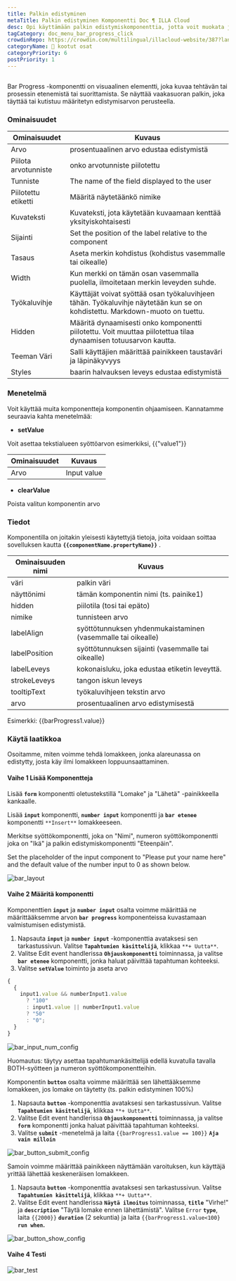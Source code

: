 ```yaml
---
title: Palkin edistyminen
metaTitle: Palkin edistyminen Komponentti Doc ¶ ILLA Cloud
desc: Opi käyttämään palkin edistymiskomponenttia, jotta voit muokata ja koristella sovellustasi ILLA Cloudissa.
tagCategory: doc_menu_bar_progress_click
crowdinRepo: https://crowdin.com/multilingual/illacloud-website/387?languages=fi&filter=basic&value=0
categoryName: 🧬 kootut osat
categoryPriority: 6
postPriority: 1
---
```


## <h2 hidden>Mikä on baarin edistyminen?</h2>

Bar Progress -komponentti on visuaalinen elementti, joka kuvaa tehtävän tai prosessin etenemistä tai suorittamista. Se näyttää vaakasuoran palkin, joka täyttää tai kutistuu määritetyn edistymisarvon perusteella.

### Ominaisuudet

| Ominaisuudet            | Kuvaus                                                                                                                                     |
| ----------------------- | ------------------------------------------------------------------------------------------------------------------------------------------ |
| Arvo                    | prosentuaalinen arvo edustaa edistymistä                                                                                                   |
| Piilota arvotunniste    | onko arvotunniste piilotettu                                                                                                               |
| Tunniste                | The name of the field displayed to the user                                                                                                |
| Piilotettu etiketti     | Määritä näytetäänkö nimike                                                                                                                 |
| Kuvateksti              | Kuvateksti, jota käytetään kuvaamaan kenttää yksityiskohtaisesti                                                                           |
| Sijainti                | Set the position of the label relative to the component                                                                                    |
| Tasaus                  | Aseta merkin kohdistus (kohdistus vasemmalle tai oikealle)                                                                                 |
| Width                   | Kun merkki on tämän osan vasemmalla puolella, ilmoitetaan merkin leveyden suhde.                                                           |
| Työkaluvihje            | Käyttäjät voivat syöttää osan työkaluvihjeen tähän. Työkaluvihje näytetään kun se on kohdistettu. Markdown-muoto on tuettu.                |
| Hidden                  | Määritä dynaamisesti onko komponentti piilotettu. Voit muuttaa piilotettua tilaa dynaamisen totuusarvon kautta.                            |
| Teeman Väri             | Salli käyttäjien määrittää painikkeen taustaväri ja läpinäkyvyys                                                                           |
| Styles                  | baarin halvauksen leveys edustaa edistymistä                                                                                               |

### Menetelmä

Voit käyttää muita komponentteja komponentin ohjaamiseen. Kannatamme seuraavia kahta menetelmää:

-   **setValue**

Voit asettaa tekstialueen syöttöarvon esimerkiksi, {{"value1"}}

| Ominaisuudet | Kuvaus      |
| ------------ | ----------- |
| Arvo         | Input value |

-   **clearValue**

Poista valitun komponentin arvo

### Tiedot

Komponentilla on joitakin yleisesti käytettyjä tietoja, joita voidaan soittaa sovelluksen kautta **`{{componentName.propertyName}}`** .

| Ominaisuuden nimi | Kuvaus                                                       |
| ----------------- | ------------------------------------------------------------ |
| väri              | palkin väri                                                  |
| näyttönimi        | tämän komponentin nimi (ts. painike1)                        |
| hidden            | piilotila (tosi tai epäto)                                   |
| nimike            | tunnisteen arvo                                              |
| labelAlign        | syöttötunnuksen yhdenmukaistaminen (vasemmalle tai oikealle) |
| labelPosition     | syöttötunnuksen sijainti (vasemmalle tai oikealle)           |
| labelLeveys       | kokonaisluku, joka edustaa etiketin leveyttä.                |
| strokeLeveys      | tangon iskun leveys                                          |
| tooltipText       | työkaluvihjeen tekstin arvo                                  |
| arvo              | prosentuaalinen arvo edistymisestä                           |

Esimerkki: {{barProgress1.value}}

### Käytä laatikkoa

Osoitamme, miten voimme tehdä lomakkeen, jonka alareunassa on edistytty, josta käy ilmi lomakkeen loppuunsaattaminen.

#### Vaihe 1 Lisää Komponentteja

Lisää **`form`** komponentti oletustekstillä "Lomake" ja "Lähetä" -painikkeella kankaalle.

Lisää **`input`** komponentti, **`number input`** komponentti ja **`bar etenee`** komponentti `**Insert**` lomakkeeseen.

Merkitse syöttökomponentti, joka on "Nimi", numeron syöttökomponentti joka on "Ikä" ja palkin edistymiskomponentti "Eteenpäin".

Set the placeholder of the input component to "Please put your name here" and the default value of the number input to 0 as shown below.

![bar_layout](https://cdn.illacloud.com/official-website/img/official-site/components/bar_layout.jpg)

#### Vaihe 2 Määritä komponentti

Komponenttien **`input`** ja **`number input`** osalta voimme määrittää ne määrittääksemme arvon **`bar progress`** komponenteissa kuvastamaan valmistumisen edistymistä.

1.  Napsauta **`input`** ja **`number input`** -komponenttia avataksesi sen tarkastussivun. Valitse **`Tapahtumien käsittelijä`**, klikkaa `**+ Uutta**`.
2.  Valitse Edit event handlerissa **`Ohjauskomponentti`** toiminnassa, ja valitse **`bar etenee`** komponentti, jonka haluat päivittää tapahtuman kohteeksi.
3.  Valitse **`setValue`** toiminto ja aseta arvo

```jsx
{
  {
    input1.value && numberInput1.value
      ? "100"
      : input1.value || numberInput1.value
      ? "50"
      : "0";
  }
}
```

![bar_input_num_config](https://cdn.illacloud.com/official-website/img/official-site/components/bar_input_num_config.jpg)

Huomautus: täytyy asettaa tapahtumankäsittelijä edellä kuvatulla tavalla BOTH-syötteen ja numeron syöttökomponentteihin.

Komponentin **`button`** osalta voimme määrittää sen lähettääksemme lomakkeen, jos lomake on täytetty (ts. palkin edistyminen 100%)

1.  Napsauta **`button`** -komponenttia avataksesi sen tarkastussivun. Valitse **`Tapahtumien käsittelijä`**, klikkaa `**+ Uutta**`.
2.  Valitse Edit event handlerissa **`Ohjauskomponentti`** toiminnassa, ja valitse **`form`** komponentti jonka haluat päivittää tapahtuman kohteeksi.
3.  Valitse **`submit`** -menetelmä ja laita `{{barProgress1.value == 100}}` **`Aja vain milloin`**

![bar_button_submit_config](https://cdn.illacloud.com/official-website/img/official-site/components/bar_button_submit_config.jpg)

Samoin voimme määrittää painikkeen näyttämään varoituksen, kun käyttäjä yrittää lähettää keskeneräisen lomakkeen.

1.  Napsauta **`button`** -komponenttia avataksesi sen tarkastussivun. Valitse **`Tapahtumien käsittelijä`**, klikkaa `**+ Uutta**`.
2.  Valitse Edit event handlerissa **`Näytä ilmoitus`** toiminnassa, **`title`** "Virhe!" ja **`description`** "Täytä lomake ennen lähettämistä". Valitse `Error` **`type`**, laita `{{2000}}` **`duration`** (2 sekuntia) ja laita `{{barProgress1.value<100}` **`run when`.**

![bar_button_show_config](https://cdn.illacloud.com/official-website/img/official-site/components/bar_button_show_config.jpg)

#### Vaihe 4 Testi

![bar_test](https://cdn.illacloud.com/official-website/img/official-site/components/bar_test.gif)
